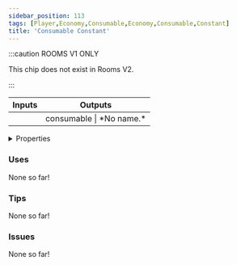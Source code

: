 ```yaml
---
sidebar_position: 113
tags: [Player,Economy,Consumable,Economy,Consumable,Constant]
title: 'Consumable Constant'
---
```




:::caution ROOMS V1 ONLY
    
This chip does not exist in Rooms V2.

:::


<IChip uuid="3dc63876-39a9-4828-9967-67821e620cb1"/>

<table><thead><tr><th>Inputs</th><th>Outputs</th></tr></thead><tbody><tr><td /><td>consumable | *No name.*</td></tr></tbody></table>

<details>
  <summary>Properties</summary>
  <div>
    <div>
    <table>
      <tbody>
        <tr>
          <td>Is beta required?</td>
          <td>No</td>
        </tr>
        <tr>
          <td>Is chip a trolling risk?</td>
          <td>No</td>
        </tr>
        <tr>
          <td>Is chip a role assignment risk?</td>
          <td>No</td>
        </tr>
        <tr>
          <td>Chip UUID</td>
          <td>3dc63876-39a9-4828-9967-67821e620cb1</td>
        </tr>
        <tr>
          <td>Room availability</td>
          <td>Rooms V1 only</td>
        </tr>
      </tbody>
    </table>
    </div>
  </div>
</details>

### Uses

None so far!

### Tips

None so far!

### Issues

None so far!